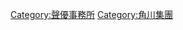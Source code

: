 {{Catmore}}

{{DEFAULTSORT:Production Ace}}
[[Category:聲優事務所|Category:聲優事務所]]
[[Category:角川集團|Category:角川集團]]